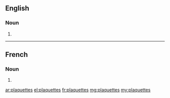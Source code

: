 ==English==

===Noun===
{{head|en|plural}}

# {{plural of|plaquette|lang=en}}

----

==French==

===Noun===
{{head|fr|plural|g=f}}

# {{plural of|plaquette|lang=fr}}

[[ar:plaquettes]]
[[el:plaquettes]]
[[fr:plaquettes]]
[[mg:plaquettes]]
[[my:plaquettes]]